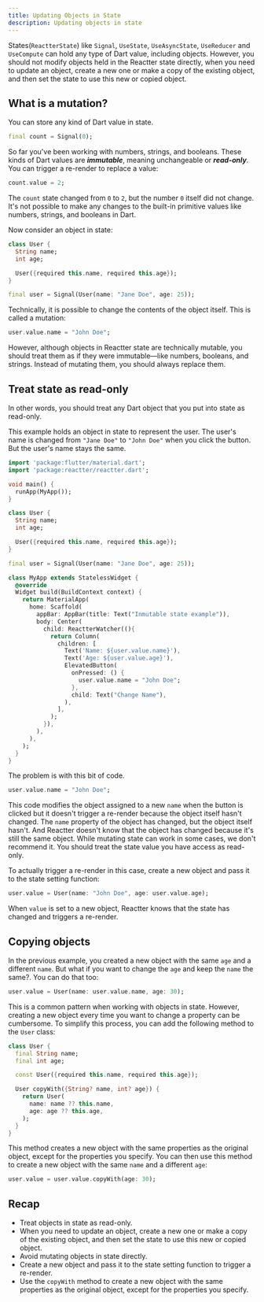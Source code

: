 ```yaml
---
title: Updating Objects in State
description: Updating objects in state
---
```


States(<HT>`ReactterState`</HT>) like <HT>`Signal`</HT>, <HT>`UseState`</HT>, <HT>`UseAsyncState`</HT>, <HT>`UseReducer`</HT> and <HT>`UseCompute`</HT> can hold any type of Dart value, including objects.
However, you should not modify objects held in the Reactter state directly,
when you need to update an object, create a new one or make a copy of the existing object,
and then set the state to use this new or copied object.

## What is a mutation?

You can store any kind of Dart value in state.

```dart showLineNumbers=false
final count = Signal(0);
```

So far you've been working with numbers, strings, and booleans.
These kinds of Dart values are _**immutable**_, meaning unchangeable or _**read-only**_.
You can trigger a re-render to replace a value:

```dart showLineNumbers=false
count.value = 2;
```

The `count` state changed from <HN>`0`</HN> to <HN>`2`</HN>, but the number <HN>`0`</HN> itself did not change.
It's not possible to make any changes to the built-in primitive values like numbers, strings, and booleans in Dart.

Now consider an object in state:

```dart showLineNumbers=false collapse={1-7}
class User {
  String name;
  int age;

  User({required this.name, required this.age});
}

final user = Signal(User(name: "Jane Doe", age: 25));
```

Technically, it is possible to change the contents of the object itself. This is called a mutation:

```dart showLineNumbers=false
user.value.name = "John Doe";
```

However, although objects in Reactter state are technically mutable, you should treat them as if they were immutable—like numbers, booleans, and strings.
Instead of mutating them, you should always replace them.

## Treat state as read-only

In other words, you should treat any Dart object that you put into state as read-only.

This example holds an object in state to represent the user.
The user's name is changed from <HS>`"Jane Doe"`</HS> to <HS>`"John Doe"`</HS> when you click the button.
But the user's name stays the same.

```dart title="main.dart" "Signal" "User" "ReactterWatcher" "user.value.name" "user.value.age" "user" mark={31}
import 'package:flutter/material.dart';
import 'package:reactter/reactter.dart';

void main() {
  runApp(MyApp());
}

class User {
  String name;
  int age;

  User({required this.name, required this.age});
}

final user = Signal(User(name: "Jane Doe", age: 25));

class MyApp extends StatelessWidget {
  @override
  Widget build(BuildContext context) {
    return MaterialApp(
      home: Scaffold(
        appBar: AppBar(title: Text("Inmutable state example")),
        body: Center(
          child: ReactterWatcher((){
            return Column(
              children: [
                Text('Name: ${user.value.name}'),
                Text('Age: ${user.value.age}'),
                ElevatedButton(
                  onPressed: () {
                    user.value.name = "John Doe";
                  },
                  child: Text("Change Name"),
                ),
              ],
            );
          }),
        ),
      ),
    );
  }
}
```

The problem is with this bit of code.

```dart startLineNumber=24
user.value.name = "John Doe";
```

This code modifies the object assigned to a new `name` when the button is clicked
but it doesn't trigger a re-render because the object itself hasn't changed.
The `name` property of the object has changed, but the object itself hasn't.
And Reactter doesn't know that the object has changed because it's still the same object.
While mutating state can work in some cases, we don't recommend it.
You should treat the state value you have access as read-only.

To actually trigger a re-render in this case, create a new object and pass it to the state setting function:

```dart startLineNumber=24
user.value = User(name: "John Doe", age: user.value.age);
```

When `value` is set to a new object, Reactter knows that the state has changed and triggers a re-render.

## Copying objects

In the previous example, you created a new object with the same `age` and a different `name`.
But what if you want to change the `age` and keep the `name` the same?. You can do that too:

```dart showLineNumbers=false
user.value = User(name: user.value.name, age: 30);
```

This is a common pattern when working with objects in state.
However, creating a new object every time you want to change a property can be cumbersome.
To simplify this process, you can add the following method to the <HT>`User`</HT> class:

```dart collapse={2-6} ins="final" ins={7-13} mark={2-3} mark="copyWith"
class User {
  final String name;
  final int age;

  const User({required this.name, required this.age});

  User copyWith({String? name, int? age}) {
    return User(
      name: name ?? this.name,
      age: age ?? this.age,
    );
  }
}
```

This method creates a new object with the same properties as the original object, except for the properties you specify.
You can then use this method to create a new object with the same `name` and a different `age`:

```dart showLineNumbers=false ".copyWith"
user.value = user.value.copyWith(age: 30);
```

## Recap

- Treat objects in state as read-only.
- When you need to update an object, create a new one or make a copy of the existing object, and then set the state to use this new or copied object.
- Avoid mutating objects in state directly.
- Create a new object and pass it to the state setting function to trigger a re-render.
- Use the <HM>`copyWith`</HM> method to create a new object with the same properties as the original object, except for the properties you specify.